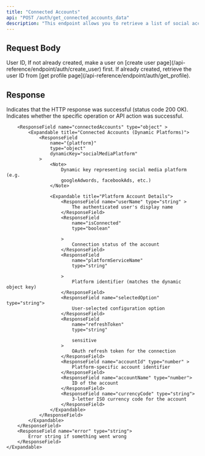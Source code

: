 ```yaml
---
title: "Connected Accounts"
api: "POST /auth/get_connected_accounts_data"
description: "This endpoint allows you to retrieve a list of social accounts (e.g., Facebook, Instagram, etc.) that are connected to a user's profile on our platform. By specifying the user's unique ID, you can access information about the social accounts they have linked, enabling you to manage or interact with these accounts for further operations, such as advertising or analytics."
---
```


## Request Body

<ParamField body="userId" type="string" required>
	User ID, If not already created, make a user on [create user
	page](/api-reference/endpoint/auth/create_user) first. If already created,
	retrieve the user ID from [get profile
	page](/api-reference/endpoint/auth/get_profile).
</ParamField>

## Response

<ResponseField name="success" type="boolean">
	Indicates that the HTTP response was successful (status code 200 OK).
</ResponseField>

<ResponseField name="results" type="object" >
	<Expandable title="Results Object">
		<ResponseField name="success" type="boolean" >
			Indicates whether the specific operation or API action was successful.
		</ResponseField>

    	<ResponseField name="connectedAccounts" type="object" >
    		<Expandable title="Connected Accounts (Dynamic Platforms)">
    			<ResponseField
    				name="{platform}"
    				type="object"
    				dynamicKey="socialMediaPlatform"
    			>
    				<Note>
    					Dynamic key representing social media platform (e.g.
    					googleAdwords, facebookAds, etc.)
    				</Note>

    				<Expandable title="Platform Account Details">
    					<ResponseField name="userName" type="string" >
    						The authenticated user's display name
    					</ResponseField>
    					<ResponseField
    						name="isConnected"
    						type="boolean"

    					>
    						Connection status of the account
    					</ResponseField>
    					<ResponseField
    						name="platformServiceName"
    						type="string"

    					>
    						Platform identifier (matches the dynamic object key)
    					</ResponseField>
    					<ResponseField name="selectedOption" type="string">
    						User-selected configuration option
    					</ResponseField>
    					<ResponseField
    						name="refreshToken"
    						type="string"

    						sensitive
    					>
    						OAuth refresh token for the connection
    					</ResponseField>
    					<ResponseField name="accountId" type="number" >
    						Platform-specific account identifier
    					</ResponseField>
    					<ResponseField name="accountName" type="number">
    						ID of the account
    					</ResponseField>
    					<ResponseField name="currencyCode" type="string">
    						3-letter ISO currency code for the account
    					</ResponseField>
    				</Expandable>
    			</ResponseField>
    		</Expandable>
    	</ResponseField>
    	<ResponseField name="error" type="string">
    		Error string if something went wrong
    	</ResponseField>
    </Expandable>

</ResponseField>
